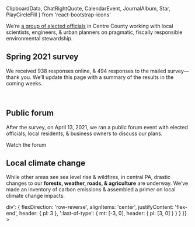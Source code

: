   ClipboardData,
  ChatRightQuote,
  CalendarEvent,
  JournalAlbum,
  Star,
  PlayCircleFill
} from 'react-bootstrap-icons'

We’re <Link href="/about">[a group of elected officials](/about)</Link>
in Centre County working with local scientists, engineers, & urban planners
on pragmatic, fiscally responsible environmental stewardship.

<Signup />

## Spring 2021 survey <Star />

We received 938 responses online, & 494 responses to the mailed survey—thank
you. We’ll update this page with a summary of the results in the
coming weeks.

<br />

## Public forum <ChatRightQuote />

After the survey, on April 13, 2021, we ran a <Link href="/forum" passHref><a>public forum event</a></Link>
with elected officials, local residents, & business owners to discuss our plans.

<NavCard color="aqua" icon={PlayCircleFill} to="/forum">
  Watch the forum
</NavCard>

## Local climate change <JournalAlbum />

While other areas see sea level rise & wildfires, in central PA,
drastic changes to our **forests, weather, roads, & agriculture** are underway.
We’ve made an inventory of carbon emissions &
assembled a primer on local climate change impacts.

<Link href="/climate" passHref>
  <Grid
    as="a"
    columns={[null, 2]}
    sx={{
      width: '100%',
      alignItems: 'end',
      textDecoration: 'none',
      color: 'text',
      maxWidth: 580,
      mx: 'auto',
      py: [3, 4],
      mt: -3,
      '> div': {
        flexDirection: 'row-reverse',
        alignItems: 'center',
        justifyContent: 'flex-end',
        header: { pl: 3 },
        ':last-of-type': { mt: [-3, 0], header: { pl: [3, 0] } }
      }
    }}
  >
    <FootprintBubbles />
  </Grid>
</Link>
<CTA
  primary={['/climate', 'Learn about climate']}
  secondary={['/resources', 'Explore resources']}
/>
